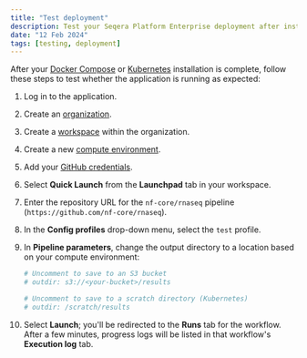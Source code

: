 ```yaml
---
title: "Test deployment"
description: Test your Seqera Platform Enterprise deployment after installation
date: "12 Feb 2024"
tags: [testing, deployment]
---
```


After your [Docker Compose](./docker-compose.mdx) or [Kubernetes](./kubernetes.mdx) installation is complete, follow these steps to test whether the application is running as expected:

1. Log in to the application.

2. Create an [organization](../orgs-and-teams/organizations.mdx).

3. Create a [workspace](../orgs-and-teams/workspace-management.mdx) within the organization.

4. Create a new [compute environment](../compute-envs/overview.mdx).

5. Add your [GitHub credentials](../git/overview.mdx).

6. Select **Quick Launch** from the **Launchpad** tab in your workspace.

7. Enter the repository URL for the `nf-core/rnaseq` pipeline (`https://github.com/nf-core/rnaseq`).

8. In the **Config profiles** drop-down menu, select the `test` profile.

9. In **Pipeline parameters**, change the output directory to a location based on your compute environment:

    ```yaml
    # Uncomment to save to an S3 bucket
    # outdir: s3://<your-bucket>/results

    # Uncomment to save to a scratch directory (Kubernetes)
    # outdir: /scratch/results
    ```

10. Select **Launch**; you'll be redirected to the **Runs** tab for the workflow. After a few minutes, progress logs will be listed in that workflow's **Execution log** tab.
